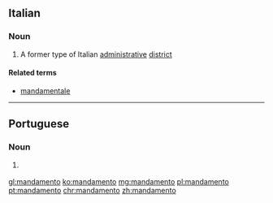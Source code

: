 ==Italian==

===Noun===
{{it-noun|m}}
# A former type of Italian [[administrative]] [[district]]

====Related terms====
* [[mandamentale]]

----

==Portuguese==

===Noun===
{{pt-noun|m}}

# {{lb|pt|chiefly|biblical}} {{l|en|commandment}} {{gloss|command or edict}}

[[gl:mandamento]]
[[ko:mandamento]]
[[mg:mandamento]]
[[pl:mandamento]]
[[pt:mandamento]]
[[chr:mandamento]]
[[zh:mandamento]]